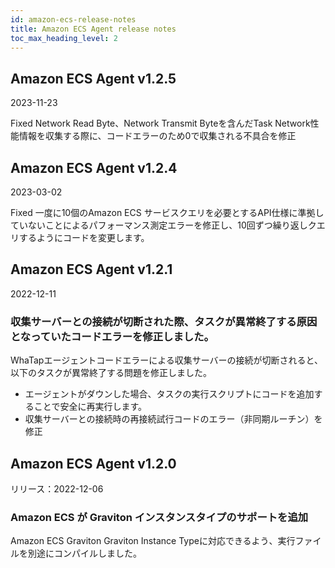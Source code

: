 ```yaml
---
id: amazon-ecs-release-notes
title: Amazon ECS Agent release notes
toc_max_heading_level: 2
---
```


## Amazon ECS Agent v1.2.5

2023-11-23

<Status>Fixed</Status> Network Read Byte、Network Transmit Byteを含んだTask Network性能情報を収集する際に、コードエラーのため0で収集される不具合を修正

## Amazon ECS Agent v1.2.4

2023-03-02

<Status>Fixed</Status> 一度に10個のAmazon ECS サービスクエリを必要とするAPI仕様に準拠していないことによるパフォーマンス測定エラーを修正し、10回ずつ繰り返しクエリするようにコードを変更します。

## Amazon ECS Agent v1.2.1

2022-12-11

### 収集サーバーとの接続が切断された際、タスクが異常終了する原因となっていたコードエラーを修正しました。

WhaTapエージェントコードエラーによる収集サーバーの接続が切断されると、以下のタスクが異常終了する問題を修正しました。 

- エージェントがダウンした場合、タスクの実行スクリプトにコードを追加することで安全に再実行します。
- 収集サーバーとの接続時の再接続試行コードのエラー（非同期ルーチン）を修正

## Amazon ECS Agent v1.2.0

リリース：2022-12-06

### Amazon ECS が Graviton インスタンスタイプのサポートを追加

Amazon ECS Graviton Graviton Instance Typeに対応できるよう、実行ファイルを別途にコンパイルしました。
